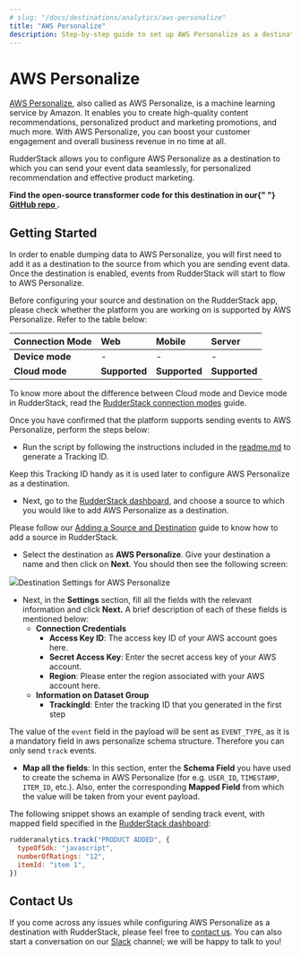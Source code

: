 ```yaml
---
# slug: "/docs/destinations/analytics/aws-personalize"
title: "AWS Personalize"
description: Step-by-step guide to set up AWS Personalize as a destination in RudderStack.
---
```


# AWS Personalize

[AWS Personalize](https://aws.amazon.com/personalize/), also called as AWS Personalize, is a machine learning service by Amazon. It enables you to create high-quality content recommendations, personalized product and marketing promotions, and much more. With AWS Personalize, you can boost your customer engagement and overall business revenue in no time at all.

RudderStack allows you to configure AWS Personalize as a destination to which you can send your event data seamlessly, for personalized recommendation and effective product marketing.

<div class="successBlock">
  <strong>
    Find the open-source transformer code for this destination in our{" "}
    <a href="https://github.com/rudderlabs/rudder-transformer/tree/master/v0/destinations/personalize">
      GitHub repo
    </a>
    .
  </strong>
</div>

## **Getting Started**

In order to enable dumping data to AWS Personalize, you will first need to add it as a destination to the source from which you are sending event data. Once the destination is enabled, events from RudderStack will start to flow to AWS Personalize.

Before configuring your source and destination on the RudderStack app, please check whether the platform you are working on is supported by AWS Personalize. Refer to the table below:

| **Connection Mode** | **Web**       | **Mobile**    | **Server**    |
| :------------------ | :------------ | :------------ | :------------ |
| **Device mode**     | -             | -             | -             |
| **Cloud mode**      | **Supported** | **Supported** | **Supported** |

<div class="infoBlock">
To know more about the difference between Cloud mode and Device mode in RudderStack, read the <a href="../../get-started/rudderstack-connection-modes">RudderStack connection modes</a> guide.

</div>

Once you have confirmed that the platform supports sending events to AWS Personalize, perform the steps below:

- Run the script by following the instructions included in the [readme.md](https://github.com/rudderlabs/rudder-transformer/tree/destination_personalize/v0/personalize/scripts) to generate a Tracking ID.

<div class="successBlock">
  Keep this Tracking ID handy as it is used later to configure AWS Personalize
  as a destination.
</div>

- Next, go to the [RudderStack dashboard](https://app.rudderstack.com/), and choose a source to which you would like to add AWS Personalize as a destination.

<div class="infoBlock">
Please follow our <a href="../../connections/adding-source-and-destination-rudderstack">Adding a Source and Destination</a> guide to know how to add a source in RudderStack.

</div>

- Select the destination as **AWS Personalize**. Give your destination a name and then click on **Next**. You should then see the following screen:

<img src="https://user-images.githubusercontent.com/59817155/129888869-c221b05e-bb80-4394-90a6-f3d84d31f76e.png" /><span class="imageTitle">Destination Settings for AWS Personalize</span>

- Next, in the **Settings** section, fill all the fields with the relevant information and click **Next.** A brief description of each of these fields is mentioned below:
  - **Connection Credentials**
    - **Access Key ID**: The access key ID of your AWS account goes here.
    - **Secret Access Key**: Enter the secret access key of your AWS account.
    - **Region**: Please enter the region associated with your AWS account here.
  - **Information on Dataset Group**
    - **TrackingId**: Enter the tracking ID that you generated in the first step

<div class="infoBlock">
The value of the <code class="inline-code">event</code> field in the payload will be sent as <code class="inline-code">EVENT_TYPE</code>, as it is a mandatory field in aws personalize schema structure. Therefore you can only send <code class="inline-code">track</code> events.

</div>

- **Map all the fields**: In this section, enter the **Schema Field** you have used to create the schema in AWS Personalize \(for e.g. `USER_ID`, `TIMESTAMP`, `ITEM_ID`, etc.\). Also, enter the corresponding **Mapped Field** from which the value will be taken from your event payload.

The following snippet shows an example of sending track event, with mapped field specified in the [RudderStack dashboard](https://app.rudderstack.com/):

```javascript
rudderanalytics.track("PRODUCT ADDED", {
  typeOfSdk: "javascript",
  numberOfRatings: "12",
  itemId: "item 1",
})
```

## Contact Us

If you come across any issues while configuring AWS Personalize as a destination with RudderStack, please feel free to [contact us](mailto:%20docs@rudderstack.com). You can also start a conversation on our [Slack](https://rudderstack.com/join-rudderstack-slack-community) channel; we will be happy to talk to you!
